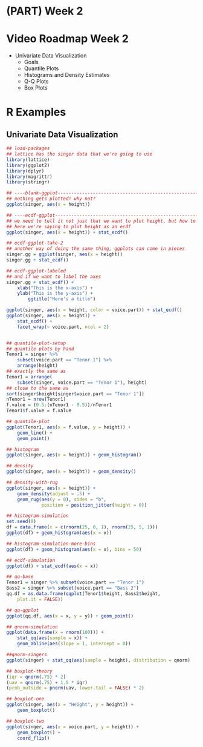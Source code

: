 # (PART) Week 2 {-}


# Video Roadmap Week 2

- Univariate Data Visualization
	- Goals
	- Quantile Plots
	- Histograms and Density Estimates
	- Q-Q Plots
	- Box Plots

# R Examples
## Univariate Data Visualization

```r
## load-packages
## lattice has the singer data that we're going to use
library(lattice)
library(ggplot2)
library(dplyr)
library(magrittr)
library(stringr)

## ----blank-ggplot--------------------------------------------------------
## nothing gets plotted! why not?
ggplot(singer, aes(x = height))

## ----ecdf-ggplot---------------------------------------------------------
## we need to tell it not just that we want to plot height, but how to plot it.
## here we're saying to plot height as an ecdf
ggplot(singer, aes(x = height)) + stat_ecdf()

## ecdf-ggplot-take-2
## another way of doing the same thing, ggplots can come in pieces
singer.gg = ggplot(singer, aes(x = height))
singer.gg + stat_ecdf()

## ecdf-ggplot-labeled
## and if we want to label the axes
singer.gg + stat_ecdf() +
    xlab("This is the x-axis") +
    ylab("This is the y-axis") + 
        ggtitle("Here's a title")

ggplot(singer, aes(x = height, color = voice.part)) + stat_ecdf()
ggplot(singer, aes(x = height)) +
    stat_ecdf() +
    facet_wrap(~ voice.part, ncol = 2)


## quantile-plot-setup
## quantile plots by hand
Tenor1 = singer %>%
    subset(voice.part == "Tenor 1") %>%
    arrange(height)
## exactly the same as
Tenor1 = arrange(
    subset(singer, voice.part == "Tenor 1"), height)
## close to the same as
sort(singer$height[singer$voice.part == "Tenor 1"])
nTenor1 = nrow(Tenor1)
f.value = (0.5:(nTenor1 - 0.5))/nTenor1
Tenor1$f.value = f.value

## quantile-plot
ggplot(Tenor1, aes(x = f.value, y = height)) +
    geom_line() +
    geom_point()

## histogram
ggplot(singer, aes(x = height)) + geom_histogram()

## density
ggplot(singer, aes(x = height)) + geom_density()

## density-with-rug
ggplot(singer, aes(x = height)) +
    geom_density(adjust = .5) +
    geom_rug(aes(y = 0), sides = "b",
             position = position_jitter(height = 0))

## histogram-simulation
set.seed(0)
df = data.frame(x = c(rnorm(25, 0, 1), rnorm(25, 5, 1)))
ggplot(df) + geom_histogram(aes(x = x))

## histogram-simulation-more-bins
ggplot(df) + geom_histogram(aes(x = x), bins = 50)

## ecdf-simulation
ggplot(df) + stat_ecdf(aes(x = x))

## qq-base
Tenor1 = singer %>% subset(voice.part == "Tenor 1")
Bass2 = singer %>% subset(voice.part == "Bass 2")
qq.df = as.data.frame(qqplot(Tenor1$height, Bass2$height,
    plot.it = FALSE))

## qq-ggplot
ggplot(qq.df, aes(x = x, y = y)) + geom_point()

## qnorm-simulation
ggplot(data.frame(x = rnorm(100))) +
    stat_qq(aes(sample = x)) +
    geom_abline(aes(slope = 1, intercept = 0))

##qnorm-singers
ggplot(singer) + stat_qq(aes(sample = height), distribution = qnorm)

## boxplot-theory
(iqr = qnorm(.75) * 2)
(uav = qnorm(.75) + 1.5 * iqr)
(prob_outside = pnorm(uav, lower.tail = FALSE) * 2)

## boxplot-one
ggplot(singer, aes(x = "Height", y = height)) +
    geom_boxplot()

## boxplot-two
ggplot(singer, aes(x = voice.part, y = height)) +
    geom_boxplot() +
    coord_flip()

```